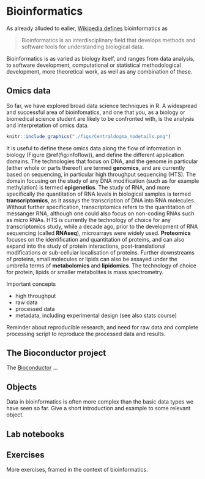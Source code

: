 # Bioinformatics {#sec:bioinfo}

As already alluded to ealier, [Wikipedia
defines](https://en.wikipedia.org/wiki/Bioinformatics) bioinformatics
as

> Bioinformatics is an interdisciplinary field that develops methods
  and software tools for understanding biological data.

Bioinformatics is as varied as biology itself, and ranges from data
analysis, to software development, computational or statistical
methodological development, more theoretical work, as well as any
combination of these.

## Omics data

So far, we have explored broad data science techniques in R. A
widespread and successful area of bioinfomatics, and one that you, as
a biology or biomedical science student are likely to be confronted
with, is the analysis and interpretation of omics data.

```r
knitr::include_graphics("./figs/Centraldogma_nodetails.png")
```

It is useful to define these omics data along the flow of information
in biology (Figure \@ref(fig:infoflow)), and define the different
application domains. The technologies that focus on DNA, and the
genome in particular (either whole or parts thereof) are termed
**genomics**, and are currently based on sequencing, in particular
high throughput sequencing (HTS). The domain focusing on the study of
any DNA modification (such as for example methylation) is termed
**epigenetics**. The study of RNA, and more specifically the
quantitation of RNA levels in biological samples is termed
**transcriptomics**, as it assays the transcription of DNA into RNA
molecules. Without further specification, transcriptomics refers to
the quantitation of messanger RNA, although one could also focus on
non-coding RNAs such as micro RNAs. HTS is currently the technology of
choice for any transcriptomics study, while a decade ago, prior to the
development of RNA sequencing (called **RNAseq**), microarrays were
widely used. **Proteomics** focuses on the identification and
quantitation of proteins, and can also expand into the study of
protein interactions, post-translational modifications or sub-cellular
localisation of proteins. Further downstreams of proteins, small
molecules or lipids can also be assayed under the umbrella terms of
**metabolomics** and **lipidomics**. The technology of choice for
protein, lipids or smaller metabolites is mass spectrometry.

Important concepts

- high throughput
- raw data
- processed data
- metadata, including experimental design (see also stats course)

Reminder about reproducible research, and need for raw data and
complete processing script to reproduce the processed data and
results.

## The Bioconductor project {#sec:bioconductor}

The [Bioconductor](http://www.bioconductor.org) ...

## Objects

Data in bioinformatics is often more complex than the basic data types
we have seen so far. Give a short introduction and example to some
relevant object.

## Lab notebooks

## Exercises

More exercises, framed in the context of bioinformatics.